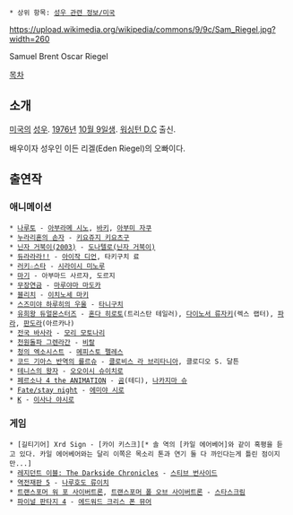  * 상위 항목: [[성우 관련 정보/미국]]

https://upload.wikimedia.org/wikipedia/commons/9/9c/Sam_Riegel.jpg?width=260

Samuel Brent Oscar Riegel

[[목차]]
== 소개 ==
[[미국]]의 [[성우]]. [[1976년]] [[10월 9일]]생. [[워싱턴 D.C]] 출신.

배우이자 성우인 이든 리겔(Eden Riegel)의 오빠이다.

== 출연작 ==
=== 애니메이션 ===
 * [[나루토]] - [[아부라메 시노]], [[바키]], [[아부미 자쿠]]
 * [[누라리횬의 손자/애니메이션|누라리횬의 손자]] - [[키요쥬지 키요츠구]]
 * [[닌자 거북이(2003)]] - [[도나텔로(닌자 거북이)]]
 * [[듀라라라!!]] - [[아이작 디언]], 타키구치 료
 * [[러키☆스타]] - [[시라이시 미노루]]
 * [[마기(만화)|마기]] - 아부마드 사르쟈, 도르지
 * [[무장연금]] - [[마루야마 마도카]]
 * [[블리치]] - [[이치노세 마키]]
 * [[스즈미야 하루히의 우울/애니메이션|스즈미야 하루히의 우울]] - [[타니구치]]
 * [[유희왕 듀얼몬스터즈]] - [[혼다 히로토]](트리스탄 테일러), [[다이노서 류자키]](렉스 랩터), [[미궁 형제|파라]], [[판도라(유희왕)|판도라]](아르카나)
 * [[전국 바사라/애니메이션|전국 바사라]] - [[모리 모토나리(전국 바사라)|모리 모토나리]]
 * [[천원돌파 그렌라간]] - [[비랄]]
 * [[청의 엑소시스트]] - [[메피스토 펠레스]]
 * [[코드 기아스 반역의 를르슈]] - [[클로비스 라 브리타니아]], 클로디오 S. 달튼
 * [[테니스의 왕자]] - [[오오이시 슈이치로]]
 * [[페르소나 4 the ANIMATION]] - [[곰(페르소나 4)|곰]](테디), [[나카지마 슈]]
 * [[Fate/stay night]] - [[에미야 시로]]
 * [[K(애니메이션)|K]] - [[이사나 야시로]]

=== 게임 ===
 * [길티기어] Xrd Sign - [카이 키스크][* 솔 역의 [카일 에어베어]와 같이 혹평을 듣고 있다. 카일 에어베어와는 달리 이쪽은 목소리 톤과 연기 둘 다 까인다는게 틀린 점이지만...]
 * [[바이오하자드 다크사이드 크로니클즈|레지던트 이블: The Darkside Chronicles]] - [[스티브 번사이드]]
 * [[역전재판 5]] - [[나루호도 류이치]]
 * [[트랜스포머 워 포 사이버트론]], [[트랜스포머 폴 오브 사이버트론]] - [[스타스크림]]
 * [[파이널 판타지 4]] - [[길버트 크리스 폰 뮤어|에드워드 크리스 폰 뮤어]]

